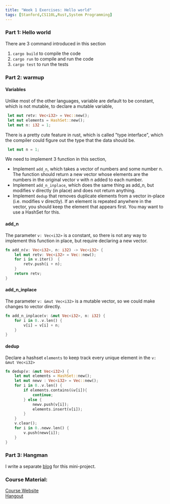 ```yaml
---
title: "Week 1 Exercises: Hello world"
tags: [Stanford,CS110L,Rust,System Programming]
--- 
```


### Part 1: Hello world

There are 3 command introduced in this section

 1. `cargo build` to compile the code  
 2. `cargo run` to compile and run the code 
 3. `cargo test` to run the tests

### Part 2: warmup

#### Variables
Unlike most of the other languages, variable are default to be constant, which is not mutable, to declare a mutable variable,
```rust 
 let mut retv: Vec<i32> = Vec::new();
 let mut elements = HashSet::new();
 let mut n: i32 = 1; 
```

There is a pretty cute feature in rust, which is called "type interface", which the compiler could figure out the type that the data should be.

```rust 
 let mut n = 1; 
```

We need to implement 3 function in this section, 
 - Implement `add_n`, which takes a vector of numbers and some number n. The function should return a new vector whose elements are the numbers in the original vector v with n added to each number.
 - Implement `add_n_inplace`, which does the same thing as add_n, but modifies v directly (in place) and does not return anything.
 - Implement `dedup` that removes duplicate elements from a vector in-place (i.e. modifies v directly). If an element is repeated anywhere in the vector, you should keep the element that appears first. You may want to use a HashSet for this.

#### add_n
The parameter `v: Vec<i32>` is a constant, so there is not any way to implement this function in place, but require declaring a new vector.

```rust
fn add_n(v: Vec<i32>, n: i32) -> Vec<i32> {
    let mut retv: Vec<i32> = Vec::new();
    for i in v.iter()  { 
        retv.push(i + n);
    }
    return retv;
}
```
#### add_n_inplace
The parameter `v: &mut Vec<i32>` is a mutable vector, so we could make changes to vector directly.

```rust
fn add_n_inplace(v: &mut Vec<i32>, n: i32) {
    for i in 0..v.len() {
        v[i] = v[i] + n;
    }
}
```

#### dedup

Declare a hashset `elements` to keep track every unique element in the `v: &mut Vec<i32>`

```rust
fn dedup(v: &mut Vec<i32>) {
    let mut elements = HashSet::new();
    let mut newv : Vec<i32> = Vec::new();
    for i in 0..v.len() {
        if elements.contains(&v[i]){
            continue;
        } else {
            newv.push(v[i]);
            elements.insert(v[i]);
        } 
    }
    v.clear();
    for i in 0..newv.len() { 
        v.push(newv[i]);
    }
}
```

### Part 3: Hangman 
I write a separate [blog](../../projects/rust-hangman) for this mini-project.

### Course Material:
[Course Website](https://reberhardt.com/cs110l/spring-2020/)  
[Hangout](https://reberhardt.com/cs110l/spring-2020/assignments/week-1-exercises/)

